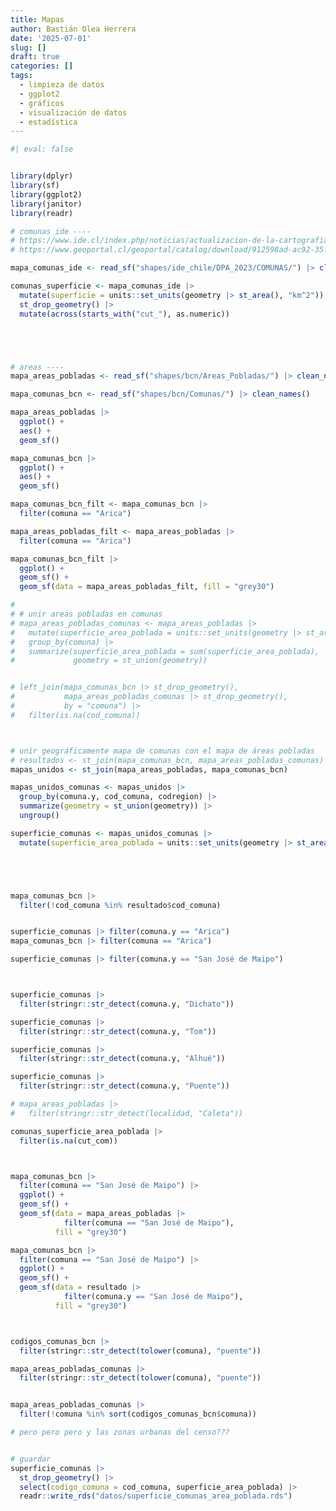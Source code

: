 ```yaml
---
title: Mapas
author: Bastián Olea Herrera
date: '2025-07-01'
slug: []
draft: true
categories: []
tags:
  - limpieza de datos
  - ggplot2
  - gráficos
  - visualización de datos
  - estadística
---
```


```r
#| eval: false


library(dplyr)
library(sf)
library(ggplot2)
library(janitor)
library(readr)

# comunas ide ----
# https://www.ide.cl/index.php/noticias/actualizacion-de-la-cartografia-de-division-politica-administrativa-en-chile
# https://www.geoportal.cl/geoportal/catalog/download/912598ad-ac92-35f6-8045-098f214bd9c2

mapa_comunas_ide <- read_sf("shapes/ide_chile/DPA_2023/COMUNAS/") |> clean_names()

comunas_superficie <- mapa_comunas_ide |>
  mutate(superficie = units::set_units(geometry |> st_area(), "km^2")) |>
  st_drop_geometry() |>
  mutate(across(starts_with("cut_"), as.numeric))





# areas ----
mapa_areas_pobladas <- read_sf("shapes/bcn/Areas_Pobladas/") |> clean_names()

mapa_comunas_bcn <- read_sf("shapes/bcn/Comunas/") |> clean_names()

mapa_areas_pobladas |>
  ggplot() +
  aes() +
  geom_sf()

mapa_comunas_bcn |>
  ggplot() +
  aes() +
  geom_sf()

mapa_comunas_bcn_filt <- mapa_comunas_bcn |>
  filter(comuna == "Arica")

mapa_areas_pobladas_filt <- mapa_areas_pobladas |>
  filter(comuna == "Arica")

mapa_comunas_bcn_filt |>
  ggplot() +
  geom_sf() +
  geom_sf(data = mapa_areas_pobladas_filt, fill = "grey30")

#
# # unir areas pobladas en comunas
# mapa_areas_pobladas_comunas <- mapa_areas_pobladas |>
#   mutate(superficie_area_poblada = units::set_units(geometry |> st_area(), "km^2")) |>
#   group_by(comuna) |>
#   summarize(superficie_area_poblada = sum(superficie_area_poblada),
#             geometry = st_union(geometry))


# left_join(mapa_comunas_bcn |> st_drop_geometry(),
#           mapa_areas_pobladas_comunas |> st_drop_geometry(),
#           by = "comuna") |>
#   filter(is.na(cod_comuna))



# unir geográficamente mapa de comunas con el mapa de áreas pobladas
# resultados <- st_join(mapa_comunas_bcn, mapa_areas_pobladas_comunas)
mapas_unidos <- st_join(mapa_areas_pobladas, mapa_comunas_bcn)

mapas_unidos_comunas <- mapas_unidos |>
  group_by(comuna.y, cod_comuna, codregion) |>
  summarize(geometry = st_union(geometry)) |>
  ungroup()

superficie_comunas <- mapas_unidos_comunas |>
  mutate(superficie_area_poblada = units::set_units(geometry |> st_area(), "km^2"))





mapa_comunas_bcn |>
  filter(!cod_comuna %in% resultado$cod_comuna)


superficie_comunas |> filter(comuna.y == "Arica")
mapa_comunas_bcn |> filter(comuna == "Arica")

superficie_comunas |> filter(comuna.y == "San José de Maipo")



superficie_comunas |>
  filter(stringr::str_detect(comuna.y, "Dichato"))

superficie_comunas |>
  filter(stringr::str_detect(comuna.y, "Tom"))

superficie_comunas |>
  filter(stringr::str_detect(comuna.y, "Alhué"))

superficie_comunas |>
  filter(stringr::str_detect(comuna.y, "Puente"))

# mapa_areas_pobladas |>
#   filter(stringr::str_detect(localidad, "Caleta"))

comunas_superficie_area_poblada |>
  filter(is.na(cut_com))



mapa_comunas_bcn |>
  filter(comuna == "San José de Maipo") |>
  ggplot() +
  geom_sf() +
  geom_sf(data = mapa_areas_pobladas |>
            filter(comuna == "San José de Maipo"),
          fill = "grey30")

mapa_comunas_bcn |>
  filter(comuna == "San José de Maipo") |>
  ggplot() +
  geom_sf() +
  geom_sf(data = resultado |>
            filter(comuna.y == "San José de Maipo"),
          fill = "grey30")



codigos_comunas_bcn |>
  filter(stringr::str_detect(tolower(comuna), "puente"))

mapa_areas_pobladas_comunas |>
  filter(stringr::str_detect(tolower(comuna), "puente"))


mapa_areas_pobladas_comunas |>
  filter(!comuna %in% sort(codigos_comunas_bcn$comuna))

# pero pero pero y las zonas urbanas del censo???


# guardar
superficie_comunas |>
  st_drop_geometry() |>
  select(codigo_comuna = cod_comuna, superficie_area_poblada) |>
  readr::write_rds("datos/superficie_comunas_area_poblada.rds")

```

